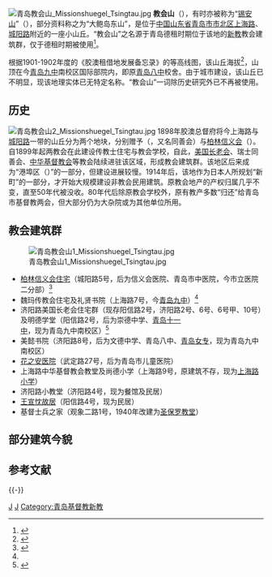 [[File:青岛教会山_Missionshuegel_Tsingtau.jpg|thumb]]
'''教会山'''（{{lang-de|Missionshügel}}），有时亦被称为“[[锡安山|锡安山]]”（{{lang-de|Zionsberg}}），部分资料称之为“大鲍岛东山”，是位于[[中国|中国]][[山东省|山东省]][[青岛市|青岛市]][[市北区|市北区]][[上海路_(青岛)|上海路]]、[[城阳路|城阳路]]附近的一座小山丘。“教会山”之名源于青岛德租时期位于该地的[[新教|新教]]教会建筑群，仅于德租时期被使用<ref>{{cite web|url=http://www.fotoerbe.de/bestandanzeige.php?bestnr=302|title=Bilder der Ostasienmission im Zentralarchiv der evangelischen Kirche der Pfalz|accessdate=2017-02-10|archive-date=2016-03-06|archive-url=https://web.archive.org/web/20160306092947/http://fotoerbe.de/bestandanzeige.php?bestnr=302|dead-url=no}}</ref>。

根据1901-1902年度的《胶澳租借地发展备忘录》的等高线图，该山丘海拔{{convert|51|m}}<ref>{{cite web|url=http://digital.staatsbibliothek-berlin.de/werkansicht?PPN=PPN770823653&PHYSID=PHYS_0050&DMDID=DMDLOG_0001|title=《胶澳租借地发展备忘录》1901-1902年度|date=1902-10|accessdate=2017-02-10|work=德意志帝国海军部|publisher=柏林国家图书馆|archive-date=2017-11-14|archive-url=https://web.archive.org/web/20171114040413/http://digital.staatsbibliothek-berlin.de/werkansicht?PPN=PPN770823653&PHYSID=PHYS_0050&DMDID=DMDLOG_0001|dead-url=no}}</ref>，山顶在今[[青岛第九中学|青岛九中]]南校区国际部院内，即原[[青岛女子职业中等专业学校|青岛八中]]校舍。由于城市建设，该山丘已不明显，现该地理实体已无特定名称。“教会山”一词除历史研究外已不再被使用。

==历史==
[[File:青岛教会山2_Missionshuegel_Tsingtau.jpg|thumb]]
1898年胶澳总督府将今上海路与[[城阳路|城阳路]]一带的山丘分为两个地块，分别赠予{{link-de|魏玛传教会|Allgemeiner evangelisch-protestantischer Missionsverein}}（{{lang|de|Weimarer Mission}}，又名同善会）与[[德国信义会|柏林信义会]]（{{lang|de|Berliner Mission}}）。自1899年起两教会在此建设传教士住宅与教会学校，自此，[[美北长老会|美国长老会]]、瑞士同善会、[[中华基督教会全国总会|中华基督教会]]等教会陆续进驻该区域，形成教会建筑群。该地区后来成为“港埠区（{{lang|de|Hafenviertel}}）”的一部分，但建设进展较慢。1914年后，该地作为日本人所规划“新町”的一部分，才开始大规模建设非教会民用建筑。原教会地产的产权归属几乎不变，直至50年代被没收。80年代后除原教会学校外，原有教产多数“归还”给青岛市基督教两会，但大部分仍为大杂院或为其他单位所用。

==教会建筑群==
[[File:青岛教会山1_Missionshuegel_Tsingtau.jpg|thumb]]
*[[柏林信义会住宅|柏林信义会住宅]]（城阳路5号，后为信义会医院、青岛市中医院，今市立医院二分部）<ref Name=qing>{{cite book |author=袁宾久 |title=《青岛德式建筑》|year=2009 |publisher=中国建筑工业出版社 |location=青岛 |isbn=9787112109050}}</ref>
*魏玛传教会住宅及礼贤书院（上海路7号，今[[山东省青岛第九中学|青岛九中]]）<ref Name=qing/>
*济阳路美国长老会住宅群（现存阳信路2号，济阳路2号、6号、6号甲、10号）及明德学堂（阳信路2号，后为崇德中学、[[青岛第十一中学|青岛十一中]]，现为青岛九中南校区）<ref>{{cite web|url=http://blog.sina.com.cn/s/blog_7578bbd10101qhb8.html|title=六十年后踏上母校讲台|access-date=2017-02-10|archive-date=2019-06-09|archive-url=https://web.archive.org/web/20190609153635/http://blog.sina.com.cn/s/blog_7578bbd10101qhb8.html|dead-url=no}}</ref>
*美懿书院（济阳路8号，后为文德中学、青岛八中、[[青岛女子职业中等专业学校|青岛女专]]，现为青岛九中南校区）
*[[花之安医院|花之安医院]]（武定路27号，后为青岛市儿童医院）
*上海路中华基督教会教堂及尚德小学（上海路9号，原建筑不存，现为[[青岛上海路小学|上海路小学]]）
*济阳路小教堂（济阳路4号，现为餐馆及民居）
*[[王宣忱故居|王宣忱故居]]（阳信路4号，现为民居）
*基督士兵之家（观象二路1号，1940年改建为[[青岛圣保罗堂|圣保罗教堂]]）

==部分建筑今貌==
{{Gallery
|width=180
|height=120
|File:青岛九中礼贤楼，卫礼贤故居 Ehemaliges Wohnsitz von Richard Wilhelm.jpg|<small>同善会住宅旧址，卫礼贤故居</small>
|File:青岛柏林信义会.jpg|<small>柏林信义会住宅旧址</small>
|File:青岛济阳路小教堂.jpg|<small>济阳路小教堂</small>
|File:青岛九中南校区 美国长老会思聂楼旧址.jpg|<small>美国长老会住宅</small>
|File:青岛王宣忱故居.jpg|<small>王宣忱故居</small>
}}

== 参考文献 ==
{{Reflist|30em}}

{{-}}
{{青岛山峰}}

[[Category:青岛山峰|J]]
[[Category:市北区|J]]
[[Category:青岛基督教新教|Category:青岛基督教新教]]